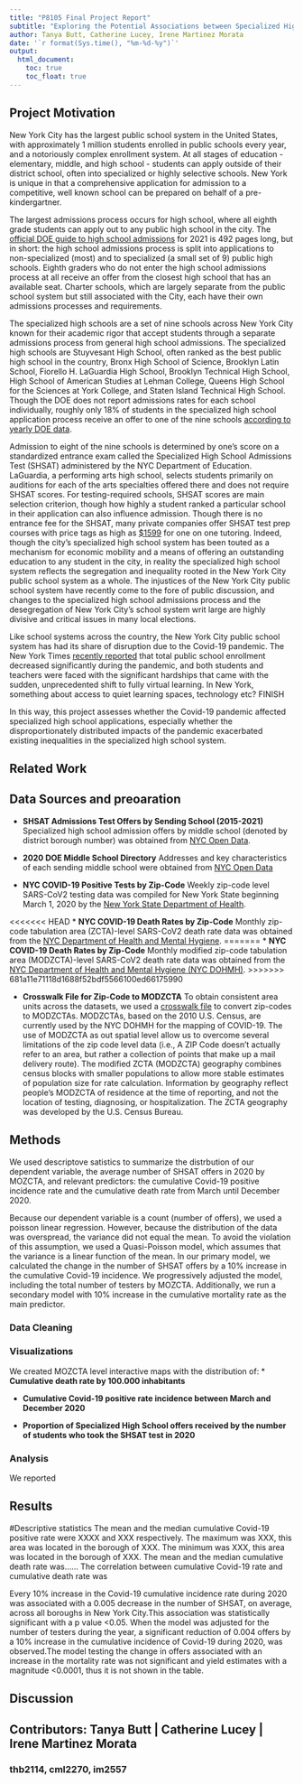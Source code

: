 ```yaml
---
title: "P8105 Final Project Report"
subtitle: "Exploring the Potential Associations between Specialized High School Admissions Offers and COVID-19 Rates in NYC"
author: Tanya Butt, Catherine Lucey, Irene Martinez Morata
date: '`r format(Sys.time(), "%m-%d-%y")`'
output: 
  html_document:
    toc: true
    toc_float: true
---
```


## Project Motivation

New York City has the largest public school system in the United States, with approximately 1 million students enrolled in public schools every year, and a notoriously complex enrollment system. At all stages of education - elementary, middle, and high school - students can apply outside of their district school, often into specialized or highly selective schools. New York is unique in that a comprehensive application for admission to a competitive, well known school can be prepared on behalf of a pre-kindergartner.

The largest admissions process occurs for high school, where all eighth grade students can apply out to any public high school in the city. The [official DOE guide to high school admissions](https://www.schools.nyc.gov/docs/default-source/default-document-library/2021-high-school-and-specialized-high-schools-admissions-guide----guide-to-the-shsat) for 2021 is 492 pages long, but in short: the high school admissions process is split into applications to non-specialized (most) and to specialized (a small set of 9) public high schools. Eighth graders who do not enter the high school admissions process at all receive an offer from the closest high school that has an available seat. Charter schools, which are largely separate from the public school system but still associated with the City, each have their own admissions processes and requirements. 

The specialized high schools are a set of nine schools across New York City known for their academic rigor that accept students through a separate admissions process from general high school admissions. The specialized high schools are Stuyvesant High School, often ranked as the best public high school in the country, Bronx High School of Science, Brooklyn Latin School, Fiorello H. LaGuardia High School, Brooklyn Technical High School, High School of American Studies at Lehman College, Queens High School for the Sciences at York College, and Staten Island Technical High School. Though the DOE does not report admissions rates for each school individually, roughly only 18% of students in the specialized high school application process receive an offer to one of the nine schools [according to yearly DOE data](https://infohub.nyced.org/docs/default-source/default-document-library/shsat-statistics-sy-2014-2021.pdf).

Admission to eight of the nine schools is determined by one's score on a standardized entrance exam called the Specialized High School Admissions Test (SHSAT) administered by the NYC Department of Education. LaGuardia, a performing arts high school, selects students primarily on auditions for each of the arts specialties offered there and does not require SHSAT scores. For testing-required schools, SHSAT scores are main selection criterion, though how highly a student ranked a particular school in their application can also influence admission. Though there is no entrance fee for the SHSAT, many private companies offer SHSAT test prep courses with price tags as high as [$1599](https://www.kaptest.com/shsat/courses/shsat-prep) for one on one tutoring. Indeed, though the city's specialized high school system has been touted as a mechanism for economic mobility and a means of offering an outstanding education to any student in the city, in reality the specialized high school system reflects the segregation and inequality rooted in the New York City public school system as a whole. The injustices of the New York City public school system have recently come to the fore of public discussion, and changes to the specialized high school admissions process and the desegregation of New York City's school system writ large are highly divisive and critical issues in many local elections.

Like school systems across the country, the New York City public school system has had its share of disruption due to the Covid-19 pandemic. The New York Times [recently reported](https://www.nytimes.com/2021/10/29/nyregion/nyc-schools-enrollment-covid.html) that total public school enrollment decreased significantly during the pandemic, and both students and teachers were faced with the significant hardships that came with the sudden, unprecedented shift to fully virtual learning. In New York, something about access to quiet learning spaces, technology etc? FINISH

In this way, this project assesses whether the Covid-19 pandemic affected specialized high school applications, especially whether the disproportionately distributed impacts of the pandemic exacerbated existing inequalities in the specialized high school system. 


## Related Work

## Data Sources and preoaration
* **SHSAT Admissions Test Offers by Sending School (2015-2021)** Specialized 
high school admission offers by middle school (denoted by district borough number) was obtained
from [NYC Open Data](https://data.cityofnewyork.us/browse?q=SHSAT&sortBy=relevance).

* **2020 DOE Middle School Directory** Addresses and key characteristics of each sending middle school were obtained from [NYC Open Data](https://data.cityofnewyork.us/Education/2020-DOE-Middle-School-Directory/fdpt-nzk4)

* **NYC COVID-19 Positive Tests by Zip-Code** Weekly zip-code level SARS-CoV2 
testing data was compiled for New York State beginning March 1, 2020 by the
[New York State Department of Health](https://health.data.ny.gov/Health/New-York-State-Statewide-COVID-19-Testing-by-Zip-C/e7te-hhb2).

<<<<<<< HEAD
* **NYC COVID-19 Death Rates by Zip-Code** Monthly zip-code tabulation area 
(ZCTA)-level SARS-CoV2 death rate data was obtained from 
the [NYC Department of Health and Mental Hygiene](https://github.com/nychealth/coronavirus-data).
=======
* **NYC COVID-19 Death Rates by Zip-Code** Monthly modified zip-code tabulation 
area (MODZCTA)-level SARS-CoV2 death rate data was obtained from 
the [NYC Department of Health and Mental Hygiene (NYC DOHMH)](https://github.com/nychealth/coronavirus-data).
>>>>>>> 681a11e71118d1688f52bdf5566100ed66175990


* **Crosswalk File for Zip-Code to MODZCTA** To obtain consistent area units 
across the datasets, we used a [crosswalk file](https://github.com/nychealth/coronavirus-data/blob/master/Geography-resources/ZCTA-to-MODZCTA.csv) to convert zip-codes to MODZCTAs. MODZCTAs, based on the 2010 U.S. Census, are
currently used by the NYC DOHMH for the mapping of COVID-19. The use of MODZCTA as out spatial level allow us to overcome several limitations of the zip code level data (i.e., A ZIP Code doesn’t actually refer to an area, but rather a collection of points that make up a mail delivery route). The modified ZCTA (MODZCTA) geography combines census blocks with smaller populations to allow more stable estimates of population size for rate calculation. Information by geography reflect people's MODZCTA of residence at the time of reporting, and not the location of testing, diagnosing, or hospitalization. The ZCTA geography was developed by the U.S. Census Bureau.

## Methods
We used descriptove satistics to summarize the distrbution of our dependent variable, the average number of SHSAT offers in 2020 by MOZCTA, and relevant predictors: the cumulative Covid-19 positive incidence rate and the cumulative death rate from March until December 2020.

Because our dependent variable is a count (number of offers), we used a poisson linear regression. However, because the distribution of the data was overspread, the variance did not equal the mean. To avoid the violation of this assumption, we used a  Quasi-Poisson model, which assumes that the variance is a linear function of the mean. In our primary model, we calculated the change in the number of SHSAT offers by a 10% increase in the cumulative Covid-19 incidence. We progressively adjusted the model, including the total number of testers by MOZCTA. Additionally, we run a secondary model with 10% increase in the cumulative mortality rate as the main predictor.

### Data Cleaning

### Visualizations

We created MOZCTA level interactive maps with the distribution of:
* **Cumulative death rate by 100.000 inhabitants**

* **Cumulative Covid-19 positive rate incidence between March and December 2020**

* **Proportion of Specialized High School offers received by the number of students who took the SHSAT test in 2020** 

### Analysis
We reported 

## Results
#Descriptive statistics
The mean and the median cumulative Covid-19 positive rate were XXXX and XXX respectively. The maximum was XXX, this area was located in the borough of XXX. The minimum was XXX, this area was located in the borough of XXX.
The mean and the median cumulative death rate was......
The correlation between cumulative Covid-19 rate and cumulative death rate was 

Every 10% increase in the Covid-19 cumulative incidence rate during 2020 was associated with a 0.005 decrease in the number of SHSAT, on average, across all boroughs in New York City.This association was statistically significant with a p value <0.05. When the model was adjusted for the number of testers during the year, a significant reduction of 0.004 offers by a 10% increase in the cumulative incidence of Covid-19 during 2020, was observed.The model testing the change in offers associated with an increase in the mortality rate was not significant and yield estimates with a magnitude <0.0001, thus it is not shown in the table.

## Discussion

## Contributors: Tanya Butt | Catherine Lucey | Irene Martinez Morata  

### thb2114, cml2270, im2557






